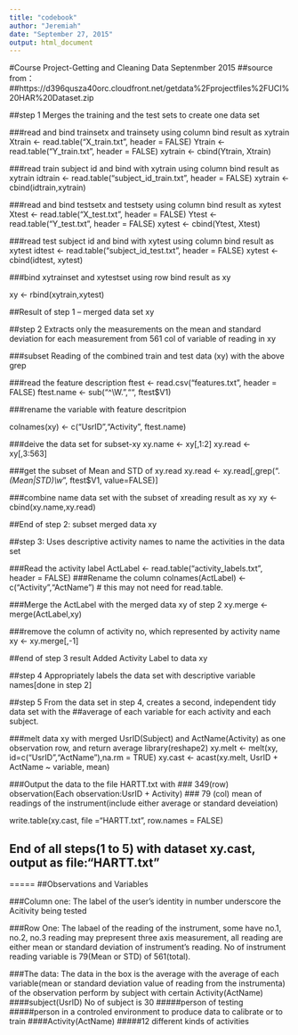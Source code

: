 ```yaml
---
title: "codebook"
author: "Jeremiah"
date: "September 27, 2015"
output: html_document
---
```


#Course Project-Getting and Cleaning Data Septenmber 2015
##source from：
##https://d396qusza40orc.cloudfront.net/getdata%2Fprojectfiles%2FUCI%20HAR%20Dataset.zip 

##step 1 Merges the training and the test sets to create one data set

###read and bind trainsetx and trainsety using column bind result as xytrain
Xtrain <- read.table("X_train.txt", header = FALSE)
Ytrain <- read.table("Y_train.txt", header = FALSE)
xytrain <- cbind(Ytrain, Xtrain)

###read train subject id and bind with xytrain using column bind result as xytrain
idtrain <- read.table("subject_id_train.txt", header = FALSE)
xytrain <- cbind(idtrain,xytrain)

###read and bind testsetx and testsety using column bind result as xytest
Xtest <- read.table("X_test.txt", header = FALSE)
Ytest <- read.table("Y_test.txt", header = FALSE)
xytest <- cbind(Ytest, Xtest)

###read test subject id and bind with xytest using column bind result as xytest
idtest <- read.table("subject_id_test.txt", header = FALSE)
xytest <- cbind(idtest, xytest)

###bind xytrainset and xytestset using row bind result as xy

xy <- rbind(xytrain,xytest)

##Result of step 1 -- merged data set xy

##step 2 Extracts only the measurements on the mean and standard deviation for each measurement from 561 col of variable of reading in xy


###subset Reading of the combined train and test data (xy) with the above grep

###read the feature description
ftest <- read.csv("features.txt", header = FALSE)
ftest.name <- sub("^\\W.","", ftest$V1)

###rename the variable with feature descritpion

colnames(xy) <- c("UsrID","Activity", ftest.name)

###deive the data set for subset-xy
xy.name <- xy[,1:2]
xy.read <- xy[,3:563]

###get the subset of Mean and STD of xy.read
xy.read <- xy.read[,grep(".*(Mean|STD)\\w*", ftest$V1, value=FALSE)]

###combine name data set with the subset of xreading result as xy
xy <- cbind(xy.name,xy.read)

##End of step 2: subset merged data xy

##step 3: Uses descriptive activity names to name the activities in the data set

###Read the activity label
ActLabel <- read.table("activity_labels.txt", header = FALSE)
###Rename the column
colnames(ActLabel) <- c("Activity","ActName") # this may not need for read.table.

###Merge the ActLabel with the merged data xy of step 2
xy.merge <- merge(ActLabel,xy)

###remove the column of activity no, which represented by activity name
xy <- xy.merge[,-1] 


##end of step 3 result Added Activity Label to data xy

##step 4 Appropriately labels the data set with descriptive variable names[done in step 2]

##step 5 From the data set in step 4, creates a second, independent tidy data set with the 
##average of each variable for each activity and each subject.

###melt data xy with merged UsrID(Subject) and ActName(Activity) as one observation row, and return average 
library(reshape2)
xy.melt <- melt(xy, id=c("UsrID","ActName"),na.rm = TRUE)
xy.cast <- acast(xy.melt, UsrID + ActName ~ variable, mean)


###Output the data to the file HARTT.txt with 
###  349(row) observation(Each observation:UsrID + Activity)
###  79 (col) mean of readings of the instrument(include either average or standard deveiation)

write.table(xy.cast, file ="HARTT.txt", row.names = FALSE)


## End of all steps(1 to 5) with dataset xy.cast, output as file:"HARTT.txt"

=====
##Observations and Variables

###Column one: The label of the user's identity in number underscore the Acitivity being tested

###Row One: The labael of the reading of the instrument, some have no.1, no.2, no.3 reading may prepresent three axis measurement, all reading are either mean or standard deviation of instrument's reading. No of instrument reading variable is 79(Mean or STD) of 561(total).

###The data: The data in the box is the average with the average of each variable(mean or standard deviation value of reading from the instrumenta) of the observation perform by subject with certain Activity(ActName)
####subject(UsrID) No of subject is 30
#####person of testing 
#####person in a controled environment to produce data to calibrate or to train
####Activity(ActName)
#####12 different kinds of activities

